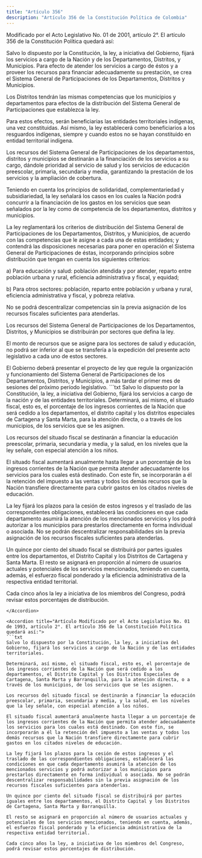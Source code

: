 ```yaml
---
title: "Artículo 356"
description: "Artículo 356 de la Constitución Política de Colombia"
---
```


<Warning>Modificado por el Acto Legislativo No. 01 de 2001, artículo 2°. El artículo 356 de la Constitución Política quedará así: </Warning>

Salvo lo dispuesto por la Constitución, la ley, a iniciativa del Gobierno, fijará los servicios a cargo de la Nación y de los Departamentos, Distritos, y Municipios. Para efecto de atender los servicios a cargo de éstos y a proveer los recursos para financiar adecuadamente su prestación, se crea el Sistema General de Participaciones de los Departamentos, Distritos y Municipios.

Los Distritos tendrán las mismas competencias que los municipios y departamentos para efectos de la distribución del Sistema General de Participaciones que establezca la ley.

Para estos efectos, serán beneficiarias las entidades territoriales indígenas, una vez constituidas. Así mismo, la ley establecerá como beneficiarios a los resguardos indígenas, siempre y cuando estos no se hayan constituido en entidad territorial indígena.

Los recursos del Sistema General de Participaciones de los departamentos, distritos y municipios se destinarán a la financiación de los servicios a su cargo, dándole prioridad al servicio de salud y los servicios de educación preescolar, primaria, secundaria y media, garantizando la prestación de los servicios y la ampliación de cobertura.

Teniendo en cuenta los principios de solidaridad, complementariedad y subsidiariedad, la ley señalará los casos en los cuales la Nación podrá concurrir a la financiación de los gastos en los servicios que sean señalados por la ley como de competencia de los departamentos, distritos y municipios.

La ley reglamentará los criterios de distribución del Sistema General de Participaciones de los Departamentos, Distritos, y Municipios, de acuerdo con las competencias que le asigne a cada una de estas entidades; y contendrá las disposiciones necesarias para poner en operación el Sistema General de Participaciones de éstas, incorporando principios sobre distribución que tengan en cuenta los siguientes criterios:

a) Para educación y salud: población atendida y por atender, reparto entre población urbana y rural, eficiencia administrativa y fiscal, y equidad; 

b) Para otros sectores: población, reparto entre población y urbana y rural, eficiencia administrativa y fiscal, y pobreza relativa.

No se podrá descentralizar competencias sin la previa asignación de los recursos fiscales suficientes para atenderlas.

Los recursos del Sistema General de Participaciones de los Departamentos, Distritos, y Municipios se distribuirán por sectores que defina la ley.

El monto de recursos que se asigne para los sectores de salud y educación, no podrá ser inferior al que se transfería a la expedición del presente acto legislativo a cada uno de estos sectores.

<AccordionGroup>
    <Accordion
        title="Parágrafo transitorio"
        defaultOpen
    >
    El Gobierno deberá presentar el proyecto de ley que regule la organización y funcionamiento del Sistema General de Participaciones de los Departamentos, Distritos, y Municipios, a más tardar el primer mes de sesiones del próximo período legislativo. 
</Accordion>
</AccordionGroup>

<Accordion title="Artículo original antes de la modificación:">
```txt 
Salvo lo dispuesto por la Constitución, la ley, a iniciativa del Gobierno, fijará los servicios a cargo de la nación y de las entidades territoriales. Determinará, así mismo, el situado fiscal, esto es, el porcentaje de los ingresos corrientes de la Nación que será cedido a los departamentos, el distrito capital y los distritos especiales de Cartagena y Santa Marta, para la atención directa, o a través de los municipios, de los servicios que se les asignen.

Los recursos del situado fiscal se destinarán a financiar la educación preescolar, primaria, secundaria y media, y la salud, en los niveles que la ley señale, con especial atención a los niños.

El situado fiscal aumentará anualmente hasta llegar a un porcentaje de los ingresos corrientes de la Nación que permita atender adecuadamente los servicios para los cuales está destinado. Con este fin, se incorporarán a él la retención del impuesto a las ventas y todos los demás recursos que la Nación transfiere directamente para cubrir gastos en los citados niveles de educación.

La ley fijará los plazos para la cesión de estos ingresos y el traslado de las correspondientes obligaciones, establecerá las condiciones en que cada departamento asumirá la atención de los mencionados servicios y los podrá autorizar a los municipios para prestarlos directamente en forma individual o asociada. No se podrán descentralizar responsabilidades sin la previa asignación de los recursos fiscales suficientes para atenderlas.

Un quince por ciento del situado fiscal se distribuirá por partes iguales entre los departamentos, el Distrito Capital y los Distritos de Cartagena y Santa Marta. El resto se asignará en proporción al número de usuarios actuales y potenciales de los servicios mencionados, teniendo en cuenta, además, el esfuerzo fiscal ponderado y la eficiencia administrativa de la respectiva entidad territorial.

Cada cinco años la ley a iniciativa de los miembros del Congreso, podrá revisar estos porcentajes de distribución.
```
</Accordion>

<Accordion title="Artículo Modificado por el Acto Legislativo No. 01 de 1993, artículo 2°. El artículo 356 de la Constitución Política quedará así:">
```txt
Salvo lo dispuesto por la Constitución, la ley, a iniciativa del Gobierno, fijará los servicios a cargo de la Nación y de las entidades territoriales. 

Determinará, así mismo, el situado fiscal, esto es, el porcentaje de los ingresos corrientes de la Nación que será cedido a los departamentos, el Distrito Capital y los Distritos Especiales de Cartagena, Santa Marta y Barranquilla, para la atención directa, o a través de los municipios, de los servicios que se les asignen.

Los recursos del situado fiscal se destinarán a financiar la educación preescolar, primaria, secundaria y media, y la salud, en los niveles que la ley señale, con especial atención a los niños.

El situado fiscal aumentará anualmente hasta llegar a un porcentaje de los ingresos corrientes de la Nación que permita atender adecuadamente los servicios para los cuales está destinado. Con este fin, se incorporarán a él la retención del impuesto a las ventas y todos los demás recursos que la Nación transfiere directamente para cubrir gastos en los citados niveles de educación. 

La ley fijará los plazos para la cesión de estos ingresos y el traslado de las correspondientes obligaciones, establecerá las condiciones en que cada departamento asumirá la atención de los mencionados servicios y podrá autorizar a los municipios para prestarlos directamente en forma individual o asociada. No se podrán descentralizar responsabilidades sin la previa asignación de los recursos fiscales suficientes para atenderlas. 

Un quince por ciento del situado fiscal se distribuirá por partes iguales entre los departamentos, el Distrito Capital y los Distritos de Cartagena, Santa Marta y Barranquilla. 

El resto se asignará en proporción al número de usuarios actuales y potenciales de los servicios mencionados, teniendo en cuenta, además, el esfuerzo fiscal ponderado y la eficiencia administrativa de la respectiva entidad territorial. 

Cada cinco años la ley, a iniciativa de los miembros del Congreso, podrá revisar estos porcentajes de distribución.
```
</Accordion>

